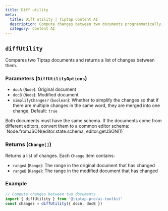 ```yaml
---
title: Diff utility
meta:
  title: Diff utility | Tiptap Content AI
  description: Compute changes between two documents programmatically.
  category: Content AI
---
```



## `diffUtility`

Compares two Tiptap documents and returns a list of changes between them.

### Parameters (`DiffUtilityOptions`)

- `docA` (`Node`): Original document
- `docB` (`Node`): Modified document
- `simplifyChanges?` (`boolean`): Whether to simplify the changes so that if there are multiple changes in the same word, they are merged into one change. Default: `true`

<Callout title="Schema issue" variant="warning">
  Both documents must have the same schema. If the documents come from different editors, convert
  them to a common editor schema: `Node.fromJSON(editor.state.schema, editor.getJSON())`
</Callout>

### Returns (`Change[]`)

Returns a list of changes. Each `Change` item contains:

- `rangeA` (`Range`): The range in the original document that has changed
- `rangeB` (`Range`): The range in the modified document that has changed

### Example

```ts
// Compute changes between two documents
import { diffUtility } from '@tiptap-pro/ai-toolkit'
const changes = diffUtility({ docA, docB })
```
